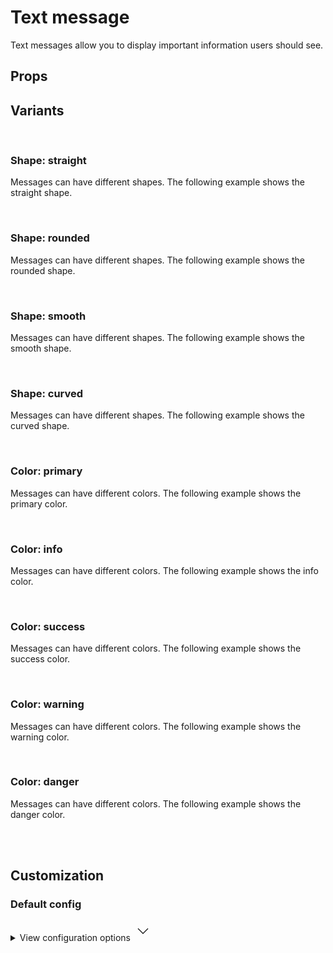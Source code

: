 
<Meta of={MessageTextStories} />

# Text message

Text messages allow you to display important information users should see.

<Primary />

## Props

<Controls />

## Variants

<br />

### Shape: straight

Messages can have different shapes. The following example shows the straight shape.

<div className="bg-slate-100 dark:bg-slate-900 p-6 rounded-sm">
  <Story of={MessageTextStories.Straight} />
</div>

<br />

### Shape: rounded

Messages can have different shapes. The following example shows the rounded shape.

<div className="bg-slate-100 dark:bg-slate-900 p-6 rounded-sm">
  <Story of={MessageTextStories.Rounded} />
</div>

<br />

### Shape: smooth

Messages can have different shapes. The following example shows the smooth shape.

<div className="bg-slate-100 dark:bg-slate-900 p-6 rounded-sm">
  <Story of={MessageTextStories.Smooth} />
</div>

<br />

### Shape: curved

Messages can have different shapes. The following example shows the curved shape.

<div className="bg-slate-100 dark:bg-slate-900 p-6 rounded-sm">
  <Story of={MessageTextStories.Curved} />
</div>

<br />

### Color: primary

Messages can have different colors. The following example shows the primary color.

<div className="bg-slate-100 dark:bg-slate-900 p-6 rounded-sm">
  <Story of={MessageTextStories.Curved} />
</div>

<br />

### Color: info

Messages can have different colors. The following example shows the info color.

<div className="bg-slate-100 dark:bg-slate-900 p-6 rounded-sm">
  <Story of={MessageTextStories.Info} />
</div>

<br />

### Color: success

Messages can have different colors. The following example shows the success color.

<div className="bg-slate-100 dark:bg-slate-900 p-6 rounded-sm">
  <Story of={MessageTextStories.Success} />
</div>

<br />

### Color: warning

Messages can have different colors. The following example shows the warning color.

<div className="bg-slate-100 dark:bg-slate-900 p-6 rounded-sm">
  <Story of={MessageTextStories.Warning} />
</div>

<br />

### Color: danger

Messages can have different colors. The following example shows the danger color.

<div className="bg-slate-100 dark:bg-slate-900 p-6 rounded-sm">
  <Story of={MessageTextStories.Danger} />
</div>

<br />
<br />

## Customization

### Default config

<div className="relative">
  <details className="relative bg-slate-50 border border-slate-200 rounded-lg p-4 [&>summary>svg]:open:-rotate-180">
    <summary className="list-none cursor-pointer">
      <span className="font-sans text-slate-500">View configuration options</span>
      <svg
        className="w-5 h-5 text-slate-500 absolute top-5 end-4 transition-transform duration-300"
        xmlns="http://www.w3.org/2000/svg"
        width="32"
        height="32"
        viewBox="0 0 24 24"
      >
        <path
          fill="none"
          stroke="currentColor"
          strokeLinecap="round"
          strokeLinejoin="round"
          strokeWidth="2"
          d="m6 9l6 6l6-6"
        />
      </svg>
    </summary>

    <div className="!mt-4">
      <pre >
        {JSON.stringify(defaultConfig, null, 2)}
      </pre>
    </div>

  </details>
</div>